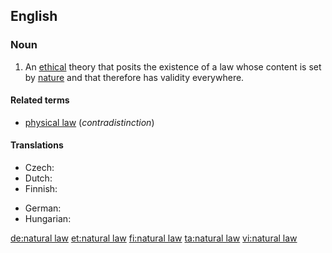 ==English==
{{wikipedia}}

===Noun===
{{en-noun|-|sg=[[natural]] [[law]]}}

# {{philosophy}} An [[ethical]] theory that posits the existence of a law whose content is set by [[nature]] and that therefore has validity everywhere.

====Related terms====
* [[physical law]] (''contradistinction'')

====Translations====
{{trans-top|ethical theory}}
* Czech: {{t-|cs|přirozené právo|n}}
* Dutch: {{t-|nl|natuurrecht|n}}
* Finnish: {{t-|fi|luonnonoikeus}}
{{trans-mid}}
* German: {{t|de|Naturgesetz|n}}
* Hungarian: {{t|hu|természeti törvény}}
{{trans-bottom}}

[[de:natural law]]
[[et:natural law]]
[[fi:natural law]]
[[ta:natural law]]
[[vi:natural law]]